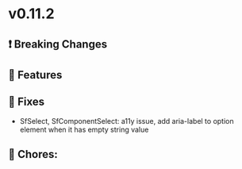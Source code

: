 
<Meta title="Releases/v0.11.x - Latest Minor/v0.11.2 - Latest/Change log" />

# v0.11.2

## ❗ Breaking Changes


## 🚀 Features


## 🐛 Fixes

- SfSelect, SfComponentSelect: a11y issue, add aria-label to option element when it has empty string value 

## 🧹 Chores:


